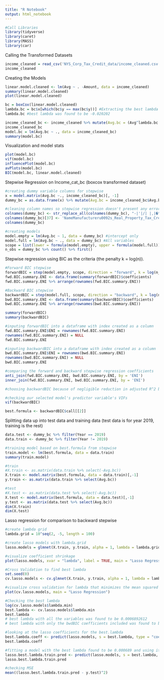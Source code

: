 ```yaml
---
title: "R Notebook"
output: html_notebook
---
```


```r
#Call Libraries
library(tidyverse)
library(caret)
library(MASS)
library(car)
```


Calling the Transformed Datasets
```r
income_cleaned = read_csv('NYS_Corp_Tax_Credit_data/income_cleaned.csv')
income_cleaned
```


Creating the Models
```r
linear.model.cleaned <- lm(Avg ~ . -Amount, data = income_cleaned)
summary(linear.model.cleaned)
plot(linear.model.cleaned)
```

```r
bc = boxCox(linear.model.cleaned)
lambda.bc = bc$x[which(bc$y == max(bc$y))] #Extracting the best lambda value.
lambda.bc #best lambda was found to be -0.020202

income_cleaned_bc <- income_cleaned %>% mutate(Avg.bc = (Avg^lambda.bc -1)/lambda.bc) %>% select(-c(Avg, Amount))
income_cleaned_bc
model.bc = lm(Avg.bc ~ ., data = income_cleaned_bc)
summary(model.bc)
```

Visualization and model stats
```r
plot(model.bc)
vif(model.bc)
influencePlot(model.bc)
avPlots(model.bc)
BIC(model.bc, linear.model.cleaned)
```

Stepwise Regression on Income_cat_bc (boxcox transformed dataset)
```r
#creating dummy variable columns for stepwise
x = model.matrix(Avg.bc ~., income_cleaned_bc)[, -1]
dummy_bc = as.data.frame(x) %>% mutate(Avg.bc = income_cleaned_bc$Avg.bc)

#cleaning column names so stepwise regression doesn't present any errors
colnames(dummy_bc) <- str_replace_all(colnames(dummy_bc), "-|'|/| |,|�" , '_')
colnames(dummy_bc)[37] <- 'NameManufactureru0092s_Real_Property_Tax_Credit'
colnames(dummy_bc)

#creating models
model.empty = lm(Avg.bc ~ 1, data = dummy_bc) #intercept only
model.full = lm(Avg.bc ~ ., data = dummy_bc) #All variables
scope = list(lower = formula(model.empty), upper = formula(model.full))
n_obs = dummy_bc %>% count() %>% first()
```

Stepwise regression using BIC as the criteria (the penalty k = log(n)).
```r
#Forward BIC stepwise
forwardBIC = step(model.empty, scope, direction = "forward", k = log(n_obs))
fwd.BIC.summary.ENI <- data.frame(summary(forwardBIC)$coefficients)
fwd.BIC.summary.ENI %>% arrange(rownames(fwd.BIC.summary.ENI))

#Backward BIC stepwise
backwardBIC = step(model.full, scope, direction = "backward", k = log(n_obs))
bwd.BIC.summary.ENI <- data.frame(summary(backwardBIC)$coefficients)
bwd.BIC.summary.ENI %>% arrange(rownames(bwd.BIC.summary.ENI))

summary(forwardBIC)
summary(backwardBIC)

#inputing forwardBIC into a dataframe with index created as a column
fwd.BIC.summary.ENI$ENI = rownames(fwd.BIC.summary.ENI)
rownames(fwd.BIC.summary.ENI) = NULL
fwd.BIC.summary.ENI

#inputing backwardBIC into a dataframe with index created as a column
bwd.BIC.summary.ENI$ENI = rownames(bwd.BIC.summary.ENI)
rownames(bwd.BIC.summary.ENI) = NULL
bwd.BIC.summary.ENI

#comparing the forward and backward stepwise regression coefficients
anti_join(fwd.BIC.summary.ENI, bwd.BIC.summary.ENI, by = 'ENI')
inner_join(fwd.BIC.summary.ENI, bwd.BIC.summary.ENI, by = 'ENI')

#choosing backwardBIC because of negligible reduction in adjusted R^2 but we can reduce our sizable number of predictor variables.

#checking our selected model's predictor variable's VIFs
vif(backwardBIC)

best.formula <- backwardBIC$call[[2]]
```


Splitting data up into test data and training data (test data is for year 2019, training is the rest)
```r
data.test <- dummy_bc %>% filter(Year == 2019)
data.train <- dummy_bc %>% filter(Year != 2019)

#training model based on best.formula from stepwise
train.model <- lm(best.formula, data = data.train)
summary(train.model)

#train
#X.train <- as.matrix(data.train %>% select(-Avg.bc))
X.train <- model.matrix(best.formula, data = data.train)[,-1]
y.train <- as.matrix(data.train %>% select(Avg.bc))

#test
#X.test <- as.matrix(data.test %>% select(-Avg.bc))
X.test <- model.matrix(best.formula, data = data.test)[,-1]
y.test <- as.matrix(data.test %>% select(Avg.bc))
dim(X.train)
dim(X.test)
```


Lasso regression for comparison to backward stepwise
```r
#create lambda grid
lambda.grid = 10^seq(2, -5, length = 100)

#create lasso models with lambda.grid
lasso.models = glmnet(X.train, y.train, alpha = 1, lambda = lambda.grid)

#visualize coefficient shrinkage
plot(lasso.models, xvar = "lambda", label = TRUE, main = "Lasso Regression")

#Cross Validation to find best lambda
set.seed(0)
cv.lasso.models <- cv.glmnet(X.train, y.train, alpha = 1, lambda = lambda.grid, nfolds = 10)

#visualize cross validation for lambda that minimizes the mean squared error.
plot(cv.lasso.models, main = "Lasso Regression")

#Checking the best lambda
log(cv.lasso.models$lambda.min)
best.lambda <- cv.lasso.models$lambda.min
best.lambda
# best lambda with all the variables was found to be 0.0006892612
# best lambda with only the bwdBIC coefficients included was found to be 0.0003053856

#looking at the lasso coefficients for the best.lambda
best.lambda.coeff <- predict(lasso.models, s = best.lambda, type = "coefficients")
best.lambda.coeff

#fitting a model with the best lambda found to be 0.000689 and using it to make predictions for the testing data.
lasso.best.lambda.train.pred <- predict(lasso.models, s = best.lambda, newx = X.test)
lasso.best.lambda.train.pred

#checking MSE
mean((lasso.best.lambda.train.pred - y.test)^2)

```